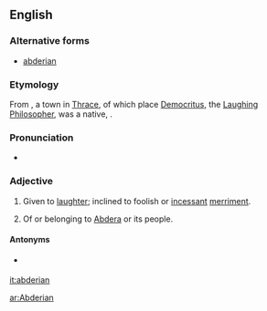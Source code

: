 ==English==

===Alternative forms===
* [[abderian]]

===Etymology===
From {{term|Abdera}}, a town in [[Thrace]], of which place [[Democritus]], the [[laughing|Laughing]] [[philosopher|Philosopher]], was a native, {{suffix||ian}}.

===Pronunciation===
* {{a|US}} {{IPA|/æb.ˈdɪɹ.i.ən/|/æb.ˈdɛɹ.i.ən/|lang=en}}

===Adjective===
{{en-adj}}

# Given to [[laughter]]; inclined to foolish or [[incessant]] [[merriment]].
# {{context|usually|capitalized|not comparable}} Of or belonging to [[Abdera]] or its people.

====Antonyms====
* {{sense|given to laughter}} {{l|en|agelastic}}

[[it:abderian]]

[[ar:Abderian]]